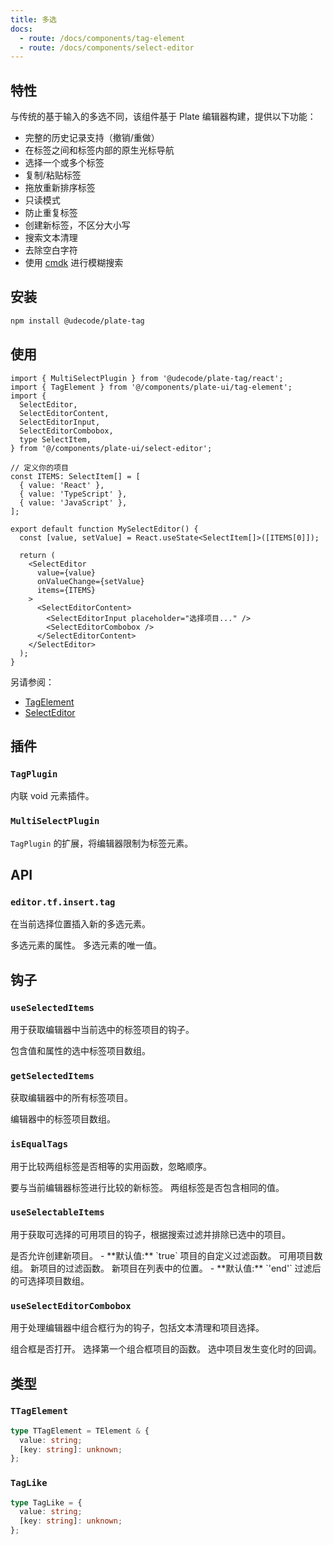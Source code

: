 ```yaml
---
title: 多选
docs:
  - route: /docs/components/tag-element
  - route: /docs/components/select-editor
---
```


<ComponentPreview name="select-editor-demo" />

<PackageInfo>

## 特性

与传统的基于输入的多选不同，该组件基于 Plate 编辑器构建，提供以下功能：

- 完整的历史记录支持（撤销/重做）
- 在标签之间和标签内部的原生光标导航
- 选择一个或多个标签
- 复制/粘贴标签
- 拖放重新排序标签
- 只读模式
- 防止重复标签
- 创建新标签，不区分大小写
- 搜索文本清理
- 去除空白字符
- 使用 [cmdk](https://github.com/pacocoursey/cmdk) 进行模糊搜索

</PackageInfo>

## 安装

```bash
npm install @udecode/plate-tag
```

## 使用

```tsx
import { MultiSelectPlugin } from '@udecode/plate-tag/react';
import { TagElement } from '@/components/plate-ui/tag-element';
import {
  SelectEditor,
  SelectEditorContent,
  SelectEditorInput,
  SelectEditorCombobox,
  type SelectItem,
} from '@/components/plate-ui/select-editor';

// 定义你的项目
const ITEMS: SelectItem[] = [
  { value: 'React' },
  { value: 'TypeScript' },
  { value: 'JavaScript' },
];

export default function MySelectEditor() {
  const [value, setValue] = React.useState<SelectItem[]>([ITEMS[0]]);

  return (
    <SelectEditor
      value={value}
      onValueChange={setValue}
      items={ITEMS}
    >
      <SelectEditorContent>
        <SelectEditorInput placeholder="选择项目..." />
        <SelectEditorCombobox />
      </SelectEditorContent>
    </SelectEditor>
  );
}
```

另请参阅：
- [TagElement](/docs/components/tag-element)
- [SelectEditor](/docs/components/select-editor)

## 插件

### `TagPlugin`

内联 void 元素插件。

### `MultiSelectPlugin`

`TagPlugin` 的扩展，将编辑器限制为标签元素。

## API

### `editor.tf.insert.tag`

在当前选择位置插入新的多选元素。

<API name="editor.tf.insert.tag">
<APIParameters>
  <APIItem name="props" type="TagLike">
    多选元素的属性。
  </APIItem>
</APIParameters>

<APIOptions type="TagLike">
  <APIItem name="value" type="string">
    多选元素的唯一值。
  </APIItem>
</APIOptions>
</API>

## 钩子

### `useSelectedItems`

用于获取编辑器中当前选中的标签项目的钩子。

<API name="useSelectedItems">
<APIReturns type="TagLike[]">
  包含值和属性的选中标签项目数组。
</APIReturns>
</API>

### `getSelectedItems`

获取编辑器中的所有标签项目。

<API name="getSelectedItems">
<APIReturns type="TagLike[]">
  编辑器中的标签项目数组。
</APIReturns>
</API>

### `isEqualTags`

用于比较两组标签是否相等的实用函数，忽略顺序。

<API name="isEqualTags">
<APIParameters>
  <APIItem name="newTags" type="TagLike[]" optional>
    要与当前编辑器标签进行比较的新标签。
  </APIItem>
</APIParameters>

<APIReturns type="boolean">
  两组标签是否包含相同的值。
</APIReturns>
</API>

### `useSelectableItems`

用于获取可选择的可用项目的钩子，根据搜索过滤并排除已选中的项目。

<API name="useSelectableItems">
<APIOptions type="options">
  <APIItem name="allowNew" type="boolean" optional>
    是否允许创建新项目。
    - **默认值:** `true`
  </APIItem>
  <APIItem name="filter" type="(value: string, search: string) => boolean" optional>
    项目的自定义过滤函数。
  </APIItem>
  <APIItem name="items" type="T[]" optional>
    可用项目数组。
  </APIItem>
  <APIItem name="newItemFilter" type="(search: string) => boolean" optional>
    新项目的过滤函数。
  </APIItem>
  <APIItem name="newItemPosition" type="'end' | 'start'" optional>
    新项目在列表中的位置。
    - **默认值:** `'end'`
  </APIItem>
</APIOptions>

<APIReturns type="T[]">
  过滤后的可选择项目数组。
</APIReturns>
</API>

### `useSelectEditorCombobox`

用于处理编辑器中组合框行为的钩子，包括文本清理和项目选择。

<API name="useSelectEditorCombobox">
<APIOptions type="options">
  <APIItem name="open" type="boolean">
    组合框是否打开。
  </APIItem>
  <APIItem name="selectFirstItem" type="() => void">
    选择第一个组合框项目的函数。
  </APIItem>
  <APIItem name="onValueChange" type="(items: TagLike[]) => void" optional>
    选中项目发生变化时的回调。
  </APIItem>
</APIOptions>
</API>

## 类型

### `TTagElement`

```ts
type TTagElement = TElement & {
  value: string;
  [key: string]: unknown;
};
```

### `TagLike`

```ts
type TagLike = {
  value: string;
  [key: string]: unknown;
};
```